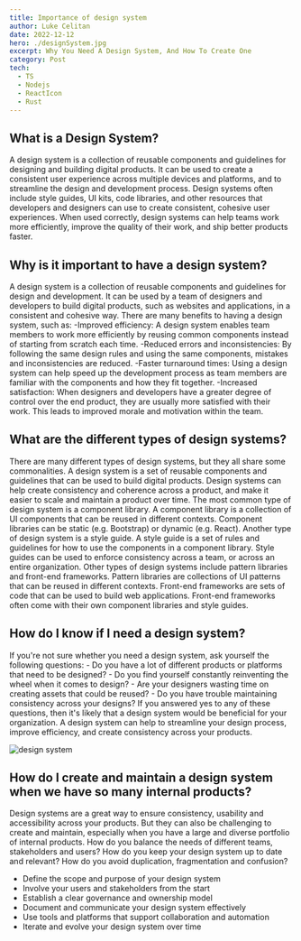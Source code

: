 ```yaml
---
title: Importance of design system
author: Luke Celitan
date: 2022-12-12
hero: ./designSystem.jpg
excerpt: Why You Need A Design System, And How To Create One
category: Post
tech:
  - TS
  - Nodejs
  - ReactIcon
  - Rust
---
```


## What is a Design System?

A design system is a collection of reusable components and guidelines for
designing and building digital products. It can be used to create a consistent
user experience across multiple devices and platforms, and to streamline the
design and development process. Design systems often include style guides, UI
kits, code libraries, and other resources that developers and designers can use
to create consistent, cohesive user experiences. When used correctly, design
systems can help teams work more efficiently, improve the quality of their work,
and ship better products faster.

## Why is it important to have a design system?

A design system is a collection of reusable components and guidelines for design
and development. It can be used by a team of designers and developers to build
digital products, such as websites and applications, in a consistent and
cohesive way. There are many benefits to having a design system, such as:
-Improved efficiency: A design system enables team members to work more
efficiently by reusing common components instead of starting from scratch each
time. -Reduced errors and inconsistencies: By following the same design rules
and using the same components, mistakes and inconsistencies are reduced. -Faster
turnaround times: Using a design system can help speed up the development
process as team members are familiar with the components and how they fit
together. -Increased satisfaction: When designers and developers have a greater
degree of control over the end product, they are usually more satisfied with
their work. This leads to improved morale and motivation within the team.

## What are the different types of design systems?

There are many different types of design systems, but they all share some
commonalities. A design system is a set of reusable components and guidelines
that can be used to build digital products. Design systems can help create
consistency and coherence across a product, and make it easier to scale and
maintain a product over time. The most common type of design system is a
component library. A component library is a collection of UI components that can
be reused in different contexts. Component libraries can be static (e.g.
Bootstrap) or dynamic (e.g. React). Another type of design system is a style
guide. A style guide is a set of rules and guidelines for how to use the
components in a component library. Style guides can be used to enforce
consistency across a team, or across an entire organization. Other types of
design systems include pattern libraries and front-end frameworks. Pattern
libraries are collections of UI patterns that can be reused in different
contexts. Front-end frameworks are sets of code that can be used to build web
applications. Front-end frameworks often come with their own component libraries
and style guides.

## How do I know if I need a design system?

If you're not sure whether you need a design system, ask yourself the following
questions: - Do you have a lot of different products or platforms that need to
be designed? - Do you find yourself constantly reinventing the wheel when it
comes to design? - Are your designers wasting time on creating assets that could
be reused? - Do you have trouble maintaining consistency across your designs? If
you answered yes to any of these questions, then it's likely that a design
system would be beneficial for your organization. A design system can help to
streamline your design process, improve efficiency, and create consistency
across your products.

![design system](./designSystem.png)

## How do I create and maintain a design system when we have so many internal products?

Design systems are a great way to ensure consistency, usability and
accessibility across your products. But they can also be challenging to create
and maintain, especially when you have a large and diverse portfolio of internal
products. How do you balance the needs of different teams, stakeholders and
users? How do you keep your design system up to date and relevant? How do you
avoid duplication, fragmentation and confusion?

- Define the scope and purpose of your design system
- Involve your users and stakeholders from the start
- Establish a clear governance and ownership model
- Document and communicate your design system effectively
- Use tools and platforms that support collaboration and automation
- Iterate and evolve your design system over time
